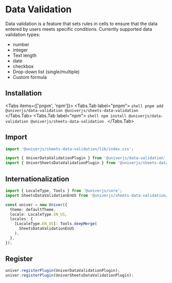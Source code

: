 
# Data Validation

<BadgeGroup values={[UniverTypes.SHEET]} value={UniverTypes.SHEET} />

Data validation is a feature that sets rules in cells to ensure that the data entered by users meets specific conditions.
Currently supported data validation types:
* number
* integer
* Text length
* date
* checkbox
* Drop-down list (single/multiple)
* Custom formula

## Installation

<Tabs items={['pnpm', 'npm']}>
  <Tabs.Tab label="pnpm">
    ```shell
    pnpm add @univerjs/data-validation @univerjs/sheets-data-validation
    ```
  </Tabs.Tab>
  <Tabs.Tab label="npm">
    ```shell
    npm install @univerjs/data-validation @univerjs/sheets-data-validation
    ```
  </Tabs.Tab>
</Tabs>

## Import

```typescript
import '@univerjs/sheets-data-validation/lib/index.css';

import { UniverDataValidationPlugin } from '@univerjs/data-validation';
import { UniverSheetsDataValidationPlugin } from '@univerjs/sheets-data-validation';
```

## Internationalization

```typescript
import { LocaleType, Tools } from '@univerjs/core';
import SheetsDataValidationEnUS from '@univerjs/sheets-data-validation/locale/en-US';

const univer = new Univer({
  theme: defaultTheme,
  locale: LocaleType.EN_US,
  locales: {
    [LocaleType.EN_US]: Tools.deepMerge(
      SheetsDataValidationEnUS
    ),
  },
});
```

## Register

```typescript
univer.registerPlugin(UniverDataValidationPlugin);
univer.registerPlugin(UniverSheetsDataValidationPlugin);
```
